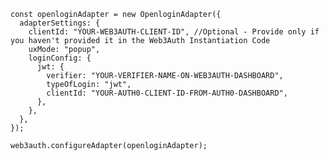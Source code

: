 ```tsx
const openloginAdapter = new OpenloginAdapter({
  adapterSettings: {
    clientId: "YOUR-WEB3AUTH-CLIENT-ID", //Optional - Provide only if you haven't provided it in the Web3Auth Instantiation Code
    uxMode: "popup",
    loginConfig: {
      jwt: {
        verifier: "YOUR-VERIFIER-NAME-ON-WEB3AUTH-DASHBOARD",
        typeOfLogin: "jwt",
        clientId: "YOUR-AUTH0-CLIENT-ID-FROM-AUTH0-DASHBOARD",
      },
    },
  },
});

web3auth.configureAdapter(openloginAdapter);
```
